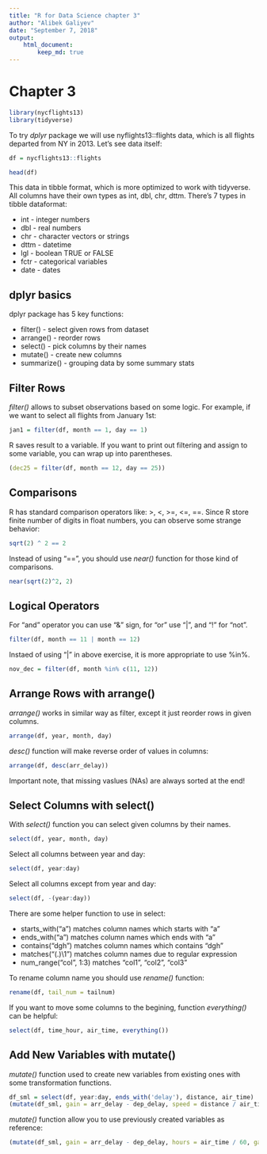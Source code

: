 ```yaml
---
title: "R for Data Science chapter 3"
author: "Alibek Galiyev"
date: "September 7, 2018"
output:
    html_document:
        keep_md: true
---
```


# Chapter 3

```r
library(nycflights13)
library(tidyverse)
```

To try _dplyr_ package we will use nyflights13::flights data, which is all flights departed from NY in 2013. 
Let's see data itself:

```r
df = nycflights13::flights

head(df)
```

This data in tibble format, which is more optimized to work with tidyverse. All columns have their own 
types as int, dbl, chr, dttm. There's 7 types in tibble dataformat:

* int - integer numbers
* dbl - real numbers
* chr - character vectors or strings
* dttm - datetime
* lgl - boolean TRUE or FALSE
* fctr - categorical variables
* date - dates

## dplyr basics
dplyr package has 5 key functions:

* filter() - select given rows from dataset
* arrange() - reorder rows
* select() - pick columns by their names
* mutate() - create new columns
* summarize() - grouping data by some summary stats

## Filter Rows
*filter()* allows to subset observations based on some logic. For example, if we want to select all 
flights from January 1st:

```r
jan1 = filter(df, month == 1, day == 1)
```

R saves result to a variable. If you want to print out filtering and assign to some variable, you can wrap 
up into parentheses.

```r
(dec25 = filter(df, month == 12, day == 25))
```


## Comparisons
R has standard comparison operators like: >, <, >=, <=, ==. Since R store finite number of digits in float 
numbers, you can observe some strange behavior:

```r
sqrt(2) ^ 2 == 2
```

Instead of using "==", you should use _near()_ function for those kind of comparisons.

```r
near(sqrt(2)^2, 2)
```


## Logical Operators
For "and" operator you can use "&" sign, for "or" use "|", and "!" for "not".

```r
filter(df, month == 11 | month == 12)
```

Instaed of using "|" in above exercise, it is more appropriate to use %in%.

```r
nov_dec = filter(df, month %in% c(11, 12))
```


## Arrange Rows with arrange()
_arrange()_ works in similar way as filter, except it just reorder rows in given columns.

```r
arrange(df, year, month, day)
```

_desc()_ function will make reverse order of values in columns:

```r
arrange(df, desc(arr_delay))
```

Important note, that missing vaslues (NAs) are always sorted at the end!


## Select Columns with select()
With _select()_ function you can select given columns by their names.

```r
select(df, year, month, day)
```

Select all columns between year and day:
```r
select(df, year:day)
```

Select all columns except from year and day:

```r
select(df, -(year:day))
```

There are some helper function to use in select:

- starts_with("a") matches column names which starts with "a"
- ends_with("a") matches column names which ends with "a"
- contains("dgh") matches column names which contains "dgh"
- matches("(.)\\1") matches column names due to regular expression
- num_range("col", 1:3) matches "col1", "col2", "col3"

To rename column name you should use _rename()_ function:

```r
rename(df, tail_num = tailnum)
```

If you want to move some columns to the begining, function _everything()_ can be helpful:

```r
select(df, time_hour, air_time, everything())
```


## Add New Variables with mutate()
_mutate()_ function used to create new variables from existing ones with some transformation functions. 

```r
df_sml = select(df, year:day, ends_with('delay'), distance, air_time)
(mutate(df_sml, gain = arr_delay - dep_delay, speed = distance / air_time * 60))
```

*mutate()* function allow you to use previously created variables as reference:

```r
(mutate(df_sml, gain = arr_delay - dep_delay, hours = air_time / 60, gain_per_hour = gain / hours))
```














































